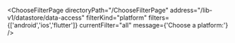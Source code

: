 


<ChooseFilterPage
    directoryPath="/ChooseFilterPage"
    address="/lib-v1/datastore/data-access"
    filterKind="platform"
    filters={['android','ios','flutter']}
    currentFilter="all"
    message={'Choose a platform:'}
/>

